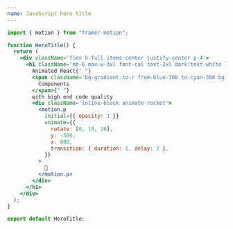 ```yaml
---
name: JavaScript hero title
---
```


```jsx
import { motion } from "framer-motion";

function HeroTitle() {
  return (
    <div className='flex h-full items-center justify-center p-4'>
      <h1 className='mb-6 max-w-3xl font-cal text-2xl dark:text-white lg:text-4xl lg:leading-tight'>
        Animated React{" "}
        <span className='bg-gradient-to-r from-blue-700 to-cyan-300 bg-clip-text text-2xl font-extrabold text-transparent lg:text-4xl'>
          Components
        </span>{" "}
        with high end code quality
        <div className='inline-block animate-rocket'>
          <motion.p
            initial={{ opacity: 1 }}
            animate={{
              rotate: [0, 10, 20],
              y: -500,
              x: 800,
              transition: { duration: 1, delay: 2 },
            }}
          >
            🚀
          </motion.p>
        </div>
      </h1>
    </div>
  );
}

export default HeroTitle;
```
